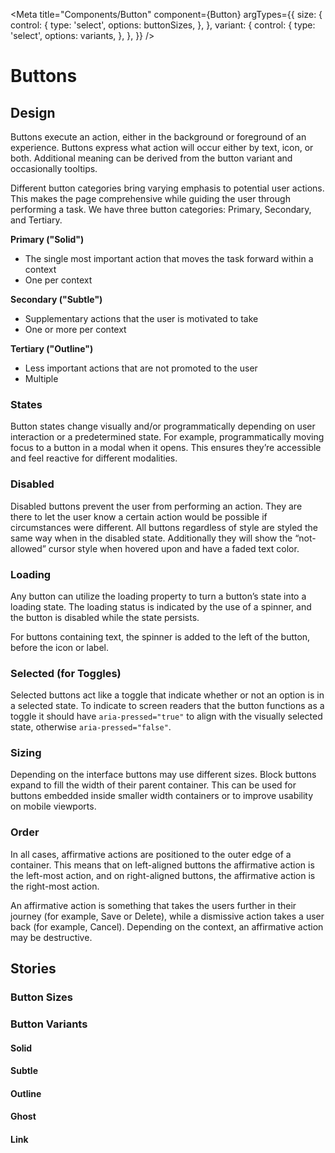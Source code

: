 <!-- Button.stories.mdx-->


<Meta
  title="Components/Button"
  component={Button}
  argTypes={{
    size: {
      control: {
        type: 'select',
        options: buttonSizes,
      },
    },
    variant: {
      control: {
        type: 'select',
        options: variants,
      },
    },
  }}
/>

# Buttons

<Canvas>
  <Story story={Default} />
</Canvas>

<ArgsTable of={Button} story="^" />

## Design

Buttons execute an action, either in the background or foreground of an experience. Buttons express what action will occur either by text, icon, or both. Additional meaning can be derived from the button variant and occasionally tooltips.

Different button categories bring varying emphasis to potential user actions. This makes the page comprehensive while guiding the user through performing a task. We have three button categories: Primary, Secondary, and Tertiary.

**Primary ("Solid")**

- The single most important action that moves the task forward within a context
- One per context

**Secondary ("Subtle")**

- Supplementary actions that the user is motivated to take
- One or more per context

**Tertiary ("Outline")**

- Less important actions that are not promoted to the user
- Multiple

### States

Button states change visually and/or programmatically depending on user interaction or a predetermined state. For example, programmatically moving focus to a button in a modal when it opens. This ensures they’re accessible and feel reactive for different modalities.

### Disabled

Disabled buttons prevent the user from performing an action. They are there to let the user know a certain action would be possible if circumstances were different. All buttons regardless of style are styled the same way when in the disabled state. Additionally they will show the “not-allowed” cursor style when hovered upon and have a faded text color.

### Loading

Any button can utilize the loading property to turn a button’s state into a loading state. The loading status is indicated by the use of a spinner, and the button is disabled while the state persists.

For buttons containing text, the spinner is added to the left of the button, before the icon or label.

### Selected (for Toggles)

Selected buttons act like a toggle that indicate whether or not an option is in a selected state. To indicate to screen readers that the button functions as a toggle it should have `aria-pressed="true"` to align with the visually selected state, otherwise `aria-pressed="false"`.

### Sizing

Depending on the interface buttons may use different sizes. Block buttons expand to fill the width of their parent container. This can be used for buttons embedded inside smaller width containers or to improve usability on mobile viewports.

### Order

In all cases, affirmative actions are positioned to the outer edge of a container. This means that on left-aligned buttons the affirmative action is the left-most action, and on right-aligned buttons, the affirmative action is the right-most action.

An affirmative action is something that takes the users further in their journey (for example, Save or Delete), while a dismissive action takes a user back (for example, Cancel). Depending on the context, an affirmative action may be destructive.

## Stories

### Button Sizes

<Canvas>
  <Story story={stories.sizes.xs} />
  <Story story={stories.sizes.sm} />
  <Story story={stories.sizes.base} />
  <Story story={stories.sizes.lg} />
  <Story story={stories.sizes.xl} />
</Canvas>

### Button Variants

#### Solid

<Canvas>
  <Story story={stories.variants.solid_xs} />
  <Story story={stories.variants.solid_sm} />
  <Story story={stories.variants.solid_base} />
  <Story story={stories.variants.solid_lg} />
  <Story story={stories.variants.solid_xl} />
</Canvas>

#### Subtle

<Canvas>
  <Story story={stories.variants.subtle_xs} />
  <Story story={stories.variants.subtle_sm} />
  <Story story={stories.variants.subtle_base} />
  <Story story={stories.variants.subtle_lg} />
  <Story story={stories.variants.subtle_xl} />
</Canvas>

#### Outline

<Canvas>
  <Story story={stories.variants.outline_xs} />
  <Story story={stories.variants.outline_sm} />
  <Story story={stories.variants.outline_base} />
  <Story story={stories.variants.outline_lg} />
  <Story story={stories.variants.outline_xl} />
</Canvas>

#### Ghost

<Canvas>
  <Story story={stories.variants.ghost_xs} />
  <Story story={stories.variants.ghost_sm} />
  <Story story={stories.variants.ghost_base} />
  <Story story={stories.variants.ghost_lg} />
  <Story story={stories.variants.ghost_xl} />
</Canvas>

#### Link

<Canvas>
  <Story story={stories.variants.link_xs} />
  <Story story={stories.variants.link_sm} />
  <Story story={stories.variants.link_base} />
  <Story story={stories.variants.link_lg} />
  <Story story={stories.variants.link_xl} />
</Canvas>
